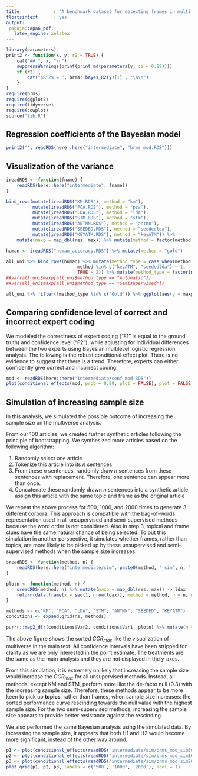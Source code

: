 ```yaml
---
title             : "A benchmark dataset for detecting frames in multi-topical news content: Online Appendix"
floatsintext      : yes
output:
 papaja::apa6_pdf:
   latex_engine: xelatex
---
```


```r
library(parameters)
print2 <- function(x, y, r2 = TRUE) {
    cat("## ", x, "\n")
    suppressWarnings(print(print_md(parameters(y, ci = 0.89))))
    if (r2) {
        cat("$R^2$ = ", brms::bayes_R2(y)[1] , "\n\n")
    }
}
require(brms)
require(ggplot2)
require(tidyverse)
require(cowplot)
source("lib.R")
```
## Regression coefficients of the Bayesian model

```r
print2("", readRDS(here::here("intermediate", "brms_mod.RDS")))
```

## Visualization of the variance

```r
ireadRDS <- function(fname) {
    readRDS(here::here("intermediate", fname))
}

bind_rows(mutate(ireadRDS("KM.RDS"), method = "km"),
          mutate(ireadRDS("PCA.RDS"), method = "pca"),
          mutate(ireadRDS("LDA.RDS"), method = "lda"),
          mutate(ireadRDS("STM.RDS"), method = "stm"),
          mutate(ireadRDS("ANTMN.RDS"), method = "antmn"),
          mutate(ireadRDS("SEEDED.RDS"), method = "seededlda"),
          mutate(ireadRDS("KEYATM.RDS"), method = "keyATM")) %>%
    mutate(maxp = map_dbl(res, max)) %>% mutate(method = factor(method)) %>% mutate(method = fct_relevel(method, "km")) -> all_uni

human <- ireadRDS("human_accuracy.RDS") %>% mutate(method = "gold")

all_uni %>% bind_rows(human) %>% mutate(method_type = case_when(method == "gold" ~ 0,
                           method %in% c("keyATM", "seededlda") ~ 1,
                           TRUE ~ 2)) %>% mutate(method_type = factor(method_type, levels = c(0,1,2), labels = c("Gold", "Semisupervised", "Automatic"))) -> all_uni
##var(all_uni$maxp[all_uni$method_type == "Automatic"])
##var(all_uni$maxp[all_uni$method_type == "Semisupervised"])

all_uni %>% filter(!method_type %in% c("Gold")) %>% ggplot(aes(y = maxp, x = method)) + geom_dotplot(binaxis='y', stackdir='center', dotsize=0.2) + facet_grid(cols = vars(method_type), scales = "free_x") + theme_minimal() + theme(legend.position = "none") + ylab(expression(CCR[max]))
```

## Comparing confidence level of correct and incorrect expert coding

We modeled the correctness of expert coding ("F1" is equal to the ground truth) and confidence level ("F2"), while adjusting for individual differences between the two experts using Bayesian multilevel logistic regression analysis. The following is the robust conditional effect plot. There is no evidence to suggest that there is a trend. Therefore, experts can either confidently give correct and incorrect coding.

```r
mod <- readRDS(here::here("intermediate/conf_mod.RDS"))
plot(conditional_effects(mod, prob = 0.89, plot = FALSE), plot = FALSE) [[1]] +  xlab("Confidence") + ylab("Correction rate") + theme_minimal()
```

## Simulation of increasing sample size

In this analysis, we simulated the possible outcome of increasing the sample size on the multiverse analysis.

From our 100 articles, we created further synthetic articles following the principle of bootstrapping. We synthesized more articles based on the following algorithm:

1. Randomly select one article
2. Tokenize this article into its *n* sentences
3. From these *n* sentences, randomly draw *n* sentences from these sentences with replacement. Therefore, one sentence can appear more than once.
4. Concatenate these randomly drawn *n* sentences into a synthetic article, assign this article with the same topic and frame as the original article

We repeat the above process for 500, 1000, and 2000 times to generate 3 different corpora. This approach is compatible with the bag-of-words representation used in all unsupervised and semi-supervised methods because the word order is not considered. Also in step 3, topical and frame clues have the same natural chance of being selected. To put this simulation in another perspective, it simulates whether frames, rather than topics, are more likely to be picked up by these unsupervised and semi-supervised methods when the sample size increases.

```r
sreadRDS <- function(method, n) {
    readRDS(here::here("intermediate/sim", paste0(method, "_sim", n, ".RDS")))
}

plotn <- function(method, n) {
    sreadRDS(method, n) %>% mutate(maxp = map_dbl(res, max)) -> ldax
    return(data.frame(x = seq(1, nrow(ldax)), method = method, n = n, maxp = sort(ldax$maxp)))
}

methods <- c("KM", "PCA", "LDA", "STM", "ANTMN", "SEEDED", "KEYATM")
conditions <- expand.grid(ns, methods)

purrr::map2_dfr(conditions$Var2, conditions$Var1, plotn) %>% mutate(n = factor(n, levels = ns)) %>% ggplot(aes(x = maxp, y = x, group = n, color = n)) + geom_line() + geom_vline(aes(xintercept = 0.2), alpha = 0.5, linetype = "dashed") + geom_vline(aes(xintercept = 0.3), alpha = 0.5, linetype = "dashed") + xlab(expression(CCR[max])) + xlim(0, 0.6) + ylab("Treatment") + facet_wrap(facets = vars(method), nrow = 3, scales = "free_y") + theme_minimal()
```

The above figure shows the sorted $CCR_{max}$ like the visualization of multiverse in the main text. All confidence intervals have been stripped for clarity as we are only interested in the point estimate. The treatments are the same as the main analysis and they are not displayed in the y-axes.

From this simulation, it is extremely unlikely that increasing the sample size would increase the $CCR_{max}$ for all unsupervised methods. Instead, all methods, except KM and STM, perform more like the de-facto null (0.3) with the increasing sample size. Therefore, these methods appear to be more keen to pick up **topics**, rather than frames, when sample size increases: the sorted performance curve rescinding towards the null value with the highest sample size. For the two semi-supervised methods, increasing the sample size appears to provide better resistance against the rescinding.

We also performed the same Bayesian analysis using the simulated data. By increasing the sample size, it appears that both H1 and H2 would become more significant, instead of the other way around.

```r
p1 <- plot(conditional_effects(readRDS("intermediate/sim/brms_mod_sim500.RDS"), prob = 0.89), plot = FALSE)[[1]] + coord_flip() + geom_hline(aes(yintercept = 0.2, alpha = 0.5), linetype = "dashed") + geom_hline(aes(yintercept = 0.3, alpha = 0.5), linetype = "dashed") +  ylab(expression(CCR[max])) + xlab("Method type") + theme_minimal() + theme(legend.position = "none")
p2 <- plot(conditional_effects(readRDS("intermediate/sim/brms_mod_sim1000.RDS"), prob = 0.89), plot = FALSE)[[1]] + coord_flip() + geom_hline(aes(yintercept = 0.2, alpha = 0.5), linetype = "dashed") + geom_hline(aes(yintercept = 0.3, alpha = 0.5), linetype = "dashed") +  ylab(expression(CCR[max])) + xlab("Method type") + theme_minimal() + theme(legend.position = "none")
p3 <- plot(conditional_effects(readRDS("intermediate/sim/brms_mod_sim2000.RDS"), prob = 0.89), plot = FALSE)[[1]] + coord_flip() + geom_hline(aes(yintercept = 0.2, alpha = 0.5), linetype = "dashed") + geom_hline(aes(yintercept = 0.3, alpha = 0.5), linetype = "dashed") +  ylab(expression(CCR[max])) + xlab("Method type") + theme_minimal() + theme(legend.position = "none")
plot_grid(p1, p2, p3, labels = c('500', '1000', '2000'), ncol = 1)
```
